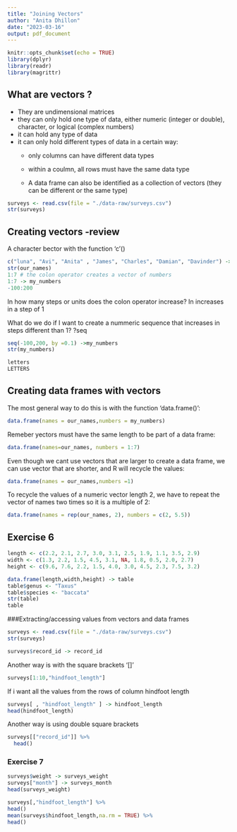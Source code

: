 ```yaml
---
title: "Joining Vectors"
author: "Anita Dhillon"
date: "2023-03-16"
output: pdf_document
---
```


```r
knitr::opts_chunk$set(echo = TRUE)
library(dplyr)
library(readr)
library(magrittr)
```

## What are vectors ?
 
- They are undimensional matrices
- they can only hold one type of data, either numeric (integer or double), character, or logical (complex numbers)
- it can hold any type of data
- it can only hold different types of data in a certain way: 
  - only columns can have different data types
  - within a coulmn, all rows must have the same data type 
  
  - A data frame can also be identified as a collection of vectors (they can be different or the same type)
  
  

  
```r
surveys <- read.csv(file = "./data-raw/surveys.csv")
str(surveys)
```
     
## Creating vectors -review

A character bector with the function 'c'()
```r
c("luna", "Avi", "Anita" , "James", "Charles", "Damian", "Davinder") -> our_names
str(our_names)
1:7 # the colon operator creates a vector of numbers 
1:7 -> my_numbers
-100:200
```
     
In how many steps or units does the colon operator increase? In increases in a step of 1

What do we do if I want to create a nummeric sequence that increases in steps different than 1? 
?seq

```r
seq(-100,200, by =0.1) ->my_numbers
str(my_numbers)
```
 
 
```r
letters
LETTERS
```
## Creating data frames with vectors  

The most general way to do this is with the function 'data.frame()':

```r
data.frame(names = our_names,numbers = my_numbers)
```

Remeber yectors must have the same length to be part of a data frame:

```r
data.frame(names=our_names, numbers = 1:7)
```
     
     
Even though we cant use vectors that are larger to create a data frame, we can use vector that are shorter, and R will recycle the values: 

```r
data.frame(names = our_names,numbers =1)
```
     
To recycle the values of a numeric vector length 2, we have to repeat the vector of names two times so it is a multiple of 2: 

```r
data.frame(names = rep(our_names, 2), numbers = c(2, 5.5))
```



## Exercise 6

```r
length <- c(2.2, 2.1, 2.7, 3.0, 3.1, 2.5, 1.9, 1.1, 3.5, 2.9)
width <- c(1.3, 2.2, 1.5, 4.5, 3.1, NA, 1.8, 0.5, 2.0, 2.7)
height <- c(9.6, 7.6, 2.2, 1.5, 4.0, 3.0, 4.5, 2.3, 7.5, 3.2)
```     
     
  
```r
data.frame(length,width,height) -> table
table$genus <- "Taxus"
table$species <- "baccata"
str(table)
table
```
  
  
###Extracting/accessing values from vectors and data frames

```r
surveys <- read.csv(file = "./data-raw/surveys.csv")
str(surveys)
```  


```r
surveys$record_id -> record_id
```  
  
  
Another way is with the square brackets '[]'

```r
surveys[1:10,"hindfoot_length"]
```

If i want all the values from the rows of column hindfoot length

```r
surveys[ , "hindfoot_length" ] -> hindfoot_length 
head(hindfoot_length)

```


Another way is using double square brackets 

```r
surveys[["record_id"]] %>% 
  head()
```

### Exercise 7

```r
surveys$weight -> surveys_weight
surveys["month"] -> surveys_month
head(surveys_weight)
```



```r
surveys[,"hindfoot_length"] %>% 
head()
mean(surveys$hindfoot_length,na.rm = TRUE) %>% 
head()
```





